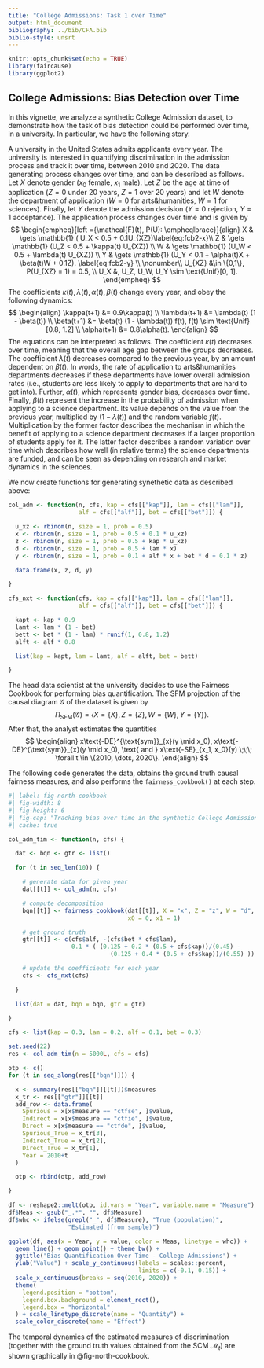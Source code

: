 ```yaml
---
title: "College Admissions: Task 1 over Time"
output: html_document
bibliography: ../bib/CFA.bib
biblio-style: unsrt
---
```


```r
knitr::opts_chunk$set(echo = TRUE)
library(faircause)
library(ggplot2)
```

## College Admissions: Bias Detection over Time

In this vignette, we analyze a synthetic College Admission dataset, to demonstrate how the task of bias detection could be performed over time, in a university. In particular, we have the following story.

A university in the United States admits applicants every year. The university is interested in quantifying discrimination in the admission process and track it over time, between 2010 and 2020. The data generating process changes over time, and can be described as follows. Let $X$ denote gender ($x_0$ female, $x_1$ male). Let $Z$ be the age at time of application ($Z = 0$ under 20 years, $Z = 1$ over 20 years) and let $W$ denote the department of application ($W = 0$ for arts\&humanities, $W = 1$ for sciences). Finally, let $Y$ denote the admission decision ($Y = 0$ rejection, $Y = 1$ acceptance). The application process changes over time and is given by
$$
\begin{empheq}[left ={\mathcal{F}(t), P(U): \empheqlbrace}]{align}
		        X & \gets \mathbb{1} ( U_X < 0.5 + 0.1U_{XZ})\label{eq:fcb2-x}\\
		        Z & \gets \mathbb{1} (U_Z < 0.5 + \kappa(t) U_{XZ})  \\ 
		        W & \gets \mathbb{1} (U_W < 0.5 + \lambda(t) U_{XZ})  \\ 
		        Y & \gets \mathbb{1} (U_Y < 0.1 + \alpha(t)X + \beta(t)W + 0.1Z). \label{eq:fcb2-y} \\
		        \nonumber\\
 		            U_{XZ} &\in \{0,1\}, P(U_{XZ} = 1) = 0.5, \\
 		            U_X &, U_Z, U_W, U_Y \sim \text{Unif}[0, 1].       
\end{empheq}
$$
The coefficients $\kappa(t), \lambda(t), \alpha(t), \beta(t)$ change every year, and obey the following dynamics:
$$
\begin{align}
    \kappa(t+1) &= 0.9\kappa(t) \\
    \lambda(t+1) &= \lambda(t) (1 - \beta(t)) \\
    \beta(t+1) &= \beta(t) (1 - \lambda(t)) f(t), f(t) \sim \text{Unif}[0.8, 1.2] \\
    \alpha(t+1) &= 0.8\alpha(t).
\end{align}
$$
The equations can be interpreted as follows. The coefficient $\kappa(t)$ decreases over time, meaning that the overall age gap between the groups decreases. The coefficient $\lambda(t)$ decreases compared to the previous year, by an amount dependent on $\beta(t)$. In words, the rate of application to arts\&humanities departments decreases if these departments have lower overall admission rates (i.e., students are less likely to apply to departments that are hard to get into). Further, $\alpha(t)$, which represents gender bias, decreases over time. Finally, $\beta(t)$ represent the increase in the probability of admission when applying to a science department. Its value depends on the value from the previous year, multiplied by $(1 - \lambda(t))$ and the random variable $f(t)$. Multiplication by the former factor describes the mechanism in which the benefit of applying to a science department decreases if a larger proportion of students apply for it. The latter factor describes a random variation over time which describes how well (in relative terms) the science departments are funded, and can be seen as depending on research and market dynamics in the sciences.

We now create functions for generating synethetic data as described above:

```r
col_adm <- function(n, cfs, kap = cfs[["kap"]], lam = cfs[["lam"]],
                    alf = cfs[["alf"]], bet = cfs[["bet"]]) {

  u_xz <- rbinom(n, size = 1, prob = 0.5)
  x <- rbinom(n, size = 1, prob = 0.5 + 0.1 * u_xz)
  z <- rbinom(n, size = 1, prob = 0.5 + kap * u_xz)
  d <- rbinom(n, size = 1, prob = 0.5 + lam * x)
  y <- rbinom(n, size = 1, prob = 0.1 + alf * x + bet * d + 0.1 * z)

  data.frame(x, z, d, y)

}

cfs_nxt <- function(cfs, kap = cfs[["kap"]], lam = cfs[["lam"]],
                    alf = cfs[["alf"]], bet = cfs[["bet"]]) {

  kapt <- kap * 0.9
  lamt <- lam * (1 - bet)
  bett <- bet * (1 - lam) * runif(1, 0.8, 1.2)
  alft <- alf * 0.8

  list(kap = kapt, lam = lamt, alf = alft, bet = bett)

}
```

The head data scientist at the university decides to use the Fairness Cookbook for performing bias quantification. The SFM projection of the causal diagram $\mathcal{G}$ of the dataset is given by
$$
\begin{equation}
	    \Pi_{\text{SFM}}(\mathcal{G}) = \langle X = \lbrace X \rbrace,  Z = \lbrace Z \rbrace, W = \lbrace W\rbrace, Y = \lbrace Y \rbrace\rangle.
	\end{equation}
$$
After that, the analyst estimates the quantities
$$
\begin{align}
    x\text{-DE}^{\text{sym}}_{x}(y \mid x_0), x\text{-DE}^{\text{sym}}_{x}(y \mid x_0), \text{ and } x\text{-SE}_{x_1, x_0}(y) \;\;\; \forall t \in \{2010, \dots, 2020\}.
\end{align}
$$

The following code generates the data, obtains the ground truth causal fairness measures, and also performs the `fairness_cookbook()` at each step.

```r
#| label: fig-north-cookbook
#| fig-width: 8
#| fig-height: 6
#| fig-cap: "Tracking bias over time in the synthetic College Admissions dataset from Example 5.2, between years 2010 and 2020. Both the estimated values from simulated samples (solid line) and the true population values (dashed lines) are shown, for direct (red), indirect (green), and spurious (blue) effects."
#| cache: true

col_adm_tim <- function(n, cfs) {

  dat <- bqn <- gtr <- list()

  for (t in seq_len(10)) {

    # generate data for given year
    dat[[t]] <- col_adm(n, cfs)

    # compute decomposition
    bqn[[t]] <- fairness_cookbook(dat[[t]], X = "x", Z = "z", W = "d", Y = "y",
                                  x0 = 0, x1 = 1)

    # get ground truth
    gtr[[t]] <- c(cfs$alf, -(cfs$bet * cfs$lam),
                  0.1 * ( (0.125 + 0.2 * (0.5 + cfs$kap))/(0.45) -
                             (0.125 + 0.4 * (0.5 + cfs$kap))/(0.55) ))

    # update the coefficients for each year
    cfs <- cfs_nxt(cfs)

  }

  list(dat = dat, bqn = bqn, gtr = gtr)

}

cfs <- list(kap = 0.3, lam = 0.2, alf = 0.1, bet = 0.3)

set.seed(22)
res <- col_adm_tim(n = 5000L, cfs = cfs)

otp <- c()
for (t in seq_along(res[["bqn"]])) {

  x <- summary(res[["bqn"]][[t]])$measures
  x_tr <- res[["gtr"]][[t]]
  add_row <- data.frame(
    Spurious = x[x$measure == "ctfse", ]$value,
    Indirect = x[x$measure == "ctfie", ]$value,
    Direct = x[x$measure == "ctfde", ]$value,
    Spurious_True = x_tr[3],
    Indirect_True = x_tr[2],
    Direct_True = x_tr[1],
    Year = 2010+t
  )

  otp <- rbind(otp, add_row)

}

df <- reshape2::melt(otp, id.vars = "Year", variable.name = "Measure")
df$Meas <- gsub("_.*", "", df$Measure)
df$whc <- ifelse(grepl("_", df$Measure), "True (population)",
                 "Estimated (from sample)")

ggplot(df, aes(x = Year, y = value, color = Meas, linetype = whc)) +
  geom_line() + geom_point() + theme_bw() +
  ggtitle("Bias Quantification Over Time - College Admissions") +
  ylab("Value") + scale_y_continuous(labels = scales::percent,
                                     limits = c(-0.1, 0.15)) +
  scale_x_continuous(breaks = seq(2010, 2020)) +
  theme(
    legend.position = "bottom",
    legend.box.background = element_rect(),
    legend.box = "horizontal"
  ) + scale_linetype_discrete(name = "Quantity") +
  scale_color_discrete(name = "Effect")
```

The temporal dynamics of the estimated measures of discrimination (together with the ground truth values obtained from the SCM $\mathcal{M}_t$) are shown graphically in @fig-north-cookbook.
